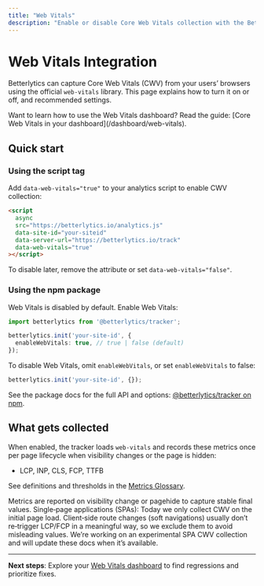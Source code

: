 ```yaml
---
title: "Web Vitals"
description: "Enable or disable Core Web Vitals collection with the Betterlytics tracker. Learn configuration options and best practices."
---
```



# Web Vitals Integration

Betterlytics can capture Core Web Vitals (CWV) from your users’ browsers using the official `web-vitals` library. This page explains how to turn it on or off, and recommended settings.

<Callout type="info">
Want to learn how to use the Web Vitals dashboard? Read the guide: [Core Web Vitals in your dashboard](/dashboard/web-vitals).
</Callout>

## Quick start

### Using the script tag

Add `data-web-vitals="true"` to your analytics script to enable CWV collection:

```html
<script
  async
  src="https://betterlytics.io/analytics.js"
  data-site-id="your-siteid"
  data-server-url="https://betterlytics.io/track"
  data-web-vitals="true"
></script>
```

To disable later, remove the attribute or set `data-web-vitals="false"`.

### Using the npm package

Web Vitals is disabled by default. Enable Web Vitals:

```ts
import betterlytics from '@betterlytics/tracker';

betterlytics.init('your-site-id', {
  enableWebVitals: true, // true | false (default)
});
```

To disable Web Vitals, omit `enableWebVitals`, or set `enableWebVitals` to false:

```ts
betterlytics.init('your-site-id', {});
```

See the package docs for the full API and options: [@betterlytics/tracker on npm](https://www.npmjs.com/package/@betterlytics/tracker).

## What gets collected

When enabled, the tracker loads `web-vitals` and records these metrics once per page lifecycle when visibility changes or the page is hidden:

- LCP, INP, CLS, FCP, TTFB

See definitions and thresholds in the [Metrics Glossary](/dashboard/metrics-glossary#core-web-vitals).

<Callout type="info">
Metrics are reported on visibility change or pagehide to capture stable final values.
</Callout>

<Callout type="warning">
Single‑page applications (SPAs): Today we only collect CWV on the initial page load. Client‑side route changes (soft navigations) usually don’t re‑trigger LCP/FCP in a meaningful way, so we exclude them to avoid misleading values. We’re working on an experimental SPA CWV collection and will update these docs when it’s available.
</Callout>

---

**Next steps**: Explore your [Web Vitals dashboard](/dashboard/web-vitals) to find regressions and prioritize fixes.